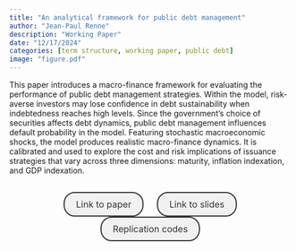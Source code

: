 ```yaml
---
title: "An analytical framework for public debt management"
author: "Jean-Paul Renne"
description: "Working Paper"
date: "12/17/2024"
categories: [term structure, working paper, public debt]
image: "figure.pdf"
---
```


<!-- description: "Affine Term Structure Model that provides non-negative yields and is able to accommodate a short-term rate that stays at the zero lower bound (ZLB) for extended periods of time." -->

<!-- subtitle: -->

<!-- image: "figure.jpeg" -->


This paper introduces a macro-finance framework for evaluating the performance of public debt management strategies. Within the model, risk-averse investors may lose confidence in debt sustainability when indebtedness reaches high levels. Since the government's choice of securities affects debt dynamics, public debt management influences default probability in the model. Featuring stochastic macroeconomic shocks, the model produces realistic macro-finance dynamics. It is calibrated and used to explore the cost and risk implications of issuance strategies that vary across three dimensions: maturity, inflation indexation, and GDP indexation.



```{=html}
<div  style="margin: 30px; text-align: center;">
<a class="btn btn-primary" href="PDMAnalyt.pdf" role="button" target="_blank" style="            display: inline-block;
            padding: 10px 20px;
            border: 2px solid #333;
            border-radius: 20px;
            background-color: #f1f1f1;
            text-decoration: none;
            color: #333;
            margin: 0 10px;
            font-size: 16px;">Link to paper</a>
<a class="btn btn-primary" href="PDMAnalyt_slides.pdf" role="button" target="_blank" style="            display: inline-block;
            padding: 10px 20px;
            border: 2px solid #333;
            border-radius: 20px;
            background-color: #f1f1f1;
            text-decoration: none;
            color: #333;
            margin: 0 10px;
            font-size: 16px;">Link to slides</a>
<a class="btn btn-primary" href="https://github.com/jrenne/PDMAnalyt" role="button" target="_blank" style="            display: inline-block;
            padding: 10px 20px;
            border: 2px solid #333;
            border-radius: 20px;
            background-color: #f1f1f1;
            text-decoration: none;
            color: #333;
            margin: 0 10px;
            font-size: 16px;">Replication codes</a>
</div>
```



<!-- In order to have bibtex in place of R code, add in front matter: -->
<!-- format: -->
<!--   html: -->
<!--     code-fold: true -->
<!--     code-summary: "Bibtex" -->

<!-- ```{r essai, eval=FALSE} -->
<!-- article = { -->
<!--   author = {JPR}, -->
<!--   year=2010 -->
<!-- } -->
<!-- ``` -->
